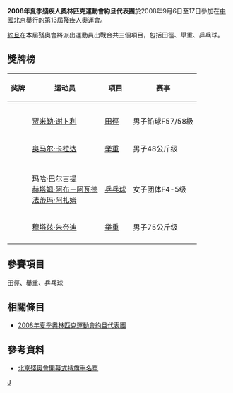 {{Infobox Country Paralympics
|NPC= JOR
|games= 2008年夏季
|competitors=
|sports= 3
|flagbearer= 
|gold=
|silver=2
|bronze=2
|total=4
|rank=55
}}

'''2008年夏季殘疾人奧林匹克運動會約旦代表團'''於2008年9月6日至17日參加在[[中國北京|中國北京]]舉行的[[2008年夏季殘奧會|第13屆殘疾人奧運會]]。

[[約旦|約旦]]在本屆殘奧會將派出運動員出戰合共三個項目，包括田徑、舉重、乒乓球。

== 獎牌榜 ==
{| class="wikitable sortable" style="font-size:88%"
|-bgcolor=#efefef
! 奖牌
! 运动员
! 项目
! 赛事
|-
|-

|-
| {{silver medal}} || [[贾米勒·谢卜利|贾米勒·谢卜利]] || [[2008年夏季殘奧會田徑比賽|田徑]] || 男子铅球F57/58級
|-
| {{silver medal}} || [[奥马尔·卡拉达|奥马尔·卡拉达]] || [[2008年夏季殘奧會举重比賽|举重]] || 男子48公斤级
|-

|-
| {{bronze medal}} || [[玛哈·巴尔古提|玛哈·巴尔古提]]<br />[[赫塔姆·阿布－阿瓦德|赫塔姆·阿布－阿瓦德]]<br />[[法蒂玛·阿扎姆|法蒂玛·阿扎姆]] || [[2008年夏季殘奧會乒乓球比賽|乒乓球]] || 女子团体F4-5级
|-
| {{bronze medal}} || [[穆塔兹·朱奈迪|穆塔兹·朱奈迪]] || [[2008年夏季殘奧會举重比賽|举重]] || 男子75公斤级

|-

|}

== 參賽項目 ==
田徑、舉重、乒乓球

== 相關條目 ==
*[[2008年夏季奧林匹克運動會約旦代表團|2008年夏季奧林匹克運動會約旦代表團]]

== 參考資料 ==
*[https://web.archive.org/web/20080909184931/http://www.paralympic.org/release/Main_Sections_Menu/News/Press_Releases/Flagbearers_List_Opening_Ceremony_Final_5_Sept1.pdf 北京殘奥會開幕式持旗手名單]

{{2008年夏季殘疾人奧林匹克運動會代表團}}

[[Category:2008年夏季殘疾人奧林匹克運動會代表團|J]]